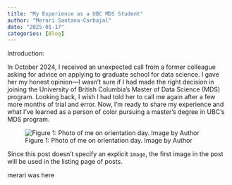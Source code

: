 ```yaml
---
title: "My Experience as a UBC MDS Student"
author: "Merari Santana-Carbajal"
date: "2025-01-17"
categories: [Blog]
---
```


Introduction: 

In October 2024, I received an unexpected call from a former colleague asking for advice on applying to graduate school for data science. I gave her my honest opinion—I wasn’t sure if I had made the right decision in joining the University of British Columbia’s Master of Data Science (MDS) program. Looking back, I wish I had told her to call me again after a few more months of trial and error. Now, I’m ready to share my experience and what I’ve learned as a person of color pursuing a master’s degree in UBC’s MDS program. 


![Figure 1: Photo of me on orientation day. Image by Author](UBC_merari.jpg)

Since this post doesn't specify an explicit `image`, the first image in the post will be used in the listing page of posts.

merari was here 